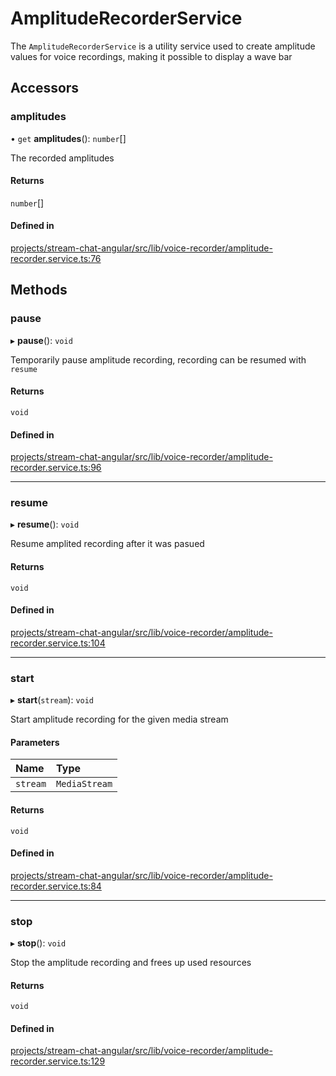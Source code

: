 # AmplitudeRecorderService

The `AmplitudeRecorderService` is a utility service used to create amplitude values for voice recordings, making it possible to display a wave bar

## Accessors

### amplitudes

• `get` **amplitudes**(): `number`[]

The recorded amplitudes

#### Returns

`number`[]

#### Defined in

[projects/stream-chat-angular/src/lib/voice-recorder/amplitude-recorder.service.ts:76](https://github.com/GetStream/stream-chat-angular/blob/833026e46bd1e2cfa7b1f06865667eab7b303472/projects/stream-chat-angular/src/lib/voice-recorder/amplitude-recorder.service.ts#L76)

## Methods

### pause

▸ **pause**(): `void`

Temporarily pause amplitude recording, recording can be resumed with `resume`

#### Returns

`void`

#### Defined in

[projects/stream-chat-angular/src/lib/voice-recorder/amplitude-recorder.service.ts:96](https://github.com/GetStream/stream-chat-angular/blob/833026e46bd1e2cfa7b1f06865667eab7b303472/projects/stream-chat-angular/src/lib/voice-recorder/amplitude-recorder.service.ts#L96)

___

### resume

▸ **resume**(): `void`

Resume amplited recording after it was pasued

#### Returns

`void`

#### Defined in

[projects/stream-chat-angular/src/lib/voice-recorder/amplitude-recorder.service.ts:104](https://github.com/GetStream/stream-chat-angular/blob/833026e46bd1e2cfa7b1f06865667eab7b303472/projects/stream-chat-angular/src/lib/voice-recorder/amplitude-recorder.service.ts#L104)

___

### start

▸ **start**(`stream`): `void`

Start amplitude recording for the given media stream

#### Parameters

| Name | Type |
| :------ | :------ |
| `stream` | `MediaStream` |

#### Returns

`void`

#### Defined in

[projects/stream-chat-angular/src/lib/voice-recorder/amplitude-recorder.service.ts:84](https://github.com/GetStream/stream-chat-angular/blob/833026e46bd1e2cfa7b1f06865667eab7b303472/projects/stream-chat-angular/src/lib/voice-recorder/amplitude-recorder.service.ts#L84)

___

### stop

▸ **stop**(): `void`

Stop the amplitude recording and frees up used resources

#### Returns

`void`

#### Defined in

[projects/stream-chat-angular/src/lib/voice-recorder/amplitude-recorder.service.ts:129](https://github.com/GetStream/stream-chat-angular/blob/833026e46bd1e2cfa7b1f06865667eab7b303472/projects/stream-chat-angular/src/lib/voice-recorder/amplitude-recorder.service.ts#L129)
